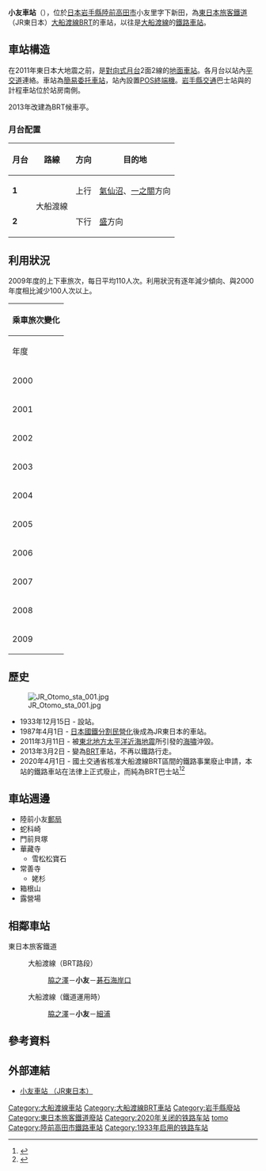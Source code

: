 {{noteTA
|T=zh-tw:小友車站;zh-hk:小友站;zh-cn:小友站;
|1=zh-tw:小友車站;zh-hk:小友站;zh-cn:小友站;
}}
{{日本車站資訊
|公司色 = green
|文字色 = #fff
|站名 = 小友站
|圖片 =JR_East_BRT_Otomo_Station.jpg
|pxl = 285px
|圖片說明 =BRT候車亭（2018年12月）
|日文原名 =小友
|平假名 =おとも
|羅馬拼音 = Otomo
|副站名 = 
|所屬公司 = [[東日本旅客鐵道|東日本旅客鐵道]]（JR東日本）
|電報略號 =オヘ
|車站編號 =
|所在地 = [[岩手縣|岩手縣]][[陸前高田市|陸前高田市]]小友町字下新田15
|車站構造 = [[地面車站|地面車站]]
|月台配置 =2面2線
|所屬路線 = {{Color|#ff6600|■}}[[大船渡線|大船渡線]]
|前一站 = [[脇之澤站|脇之澤]]
|前一站距離 = 4.5
|後一站距離 = 2.6
|後一站 = [[碁石海岸口站|碁石海岸口]]
|距離 = 92.8
|起點站 = [[一之關站|一之關]]
|啟用年月日 = 1933年（[[昭和|昭和]]8年）12月15日
|廢站年月日 = 
|乘客人數 = 53
|統計年度 = 2015年
|轉車 =
|備註 =
}}
'''小友車站'''（{{jpn|j=小友駅|hg=おともえき|rm=Otomo eki|f=y}}），位於[[日本|日本]][[岩手縣|岩手縣]][[陸前高田市|陸前高田市]]小友里字下新田，為[[東日本旅客鐵道|東日本旅客鐵道]]（JR東日本）[[大船渡線BRT|大船渡線BRT]]的車站，以往是[[大船渡線|大船渡線]]的[[鐵路車站|鐵路車站]]。
{{coord|38|59|20.77|N|141|41|58.86|E|type:landmark|display=title}}

== 車站構造 ==
在2011年東日本大地震之前，是[[對向式月台|對向式月台]]2面2線的[[地面車站|地面車站]]。各月台以站內[[平交道|平交道]]連絡。車站為[[簡易委托車站|簡易委托車站]]，站內設置[[POS終端機|POS終端機]]。[[岩手縣交通|岩手縣交通]]巴士站與的計程車站位於站房南側。

2013年改建為BRT候車亭。

=== 月台配置 ===
{| class=wikitable
|-
!月台!!路線!!方向!!目的地
|-
|'''1'''
|rowspan=2|{{Color|#ff6600|■}}大船渡線
|上行
|[[氣仙沼站|氣仙沼]]、[[一之關站|一之關]]方向
|-
|'''2'''
|下行
|[[盛站|盛]]方向
|}

== 利用狀況 ==
2009年度的上下車旅次，每日平均110人次。利用狀況有逐年減少傾向、與2000年度相比減少100人次以上。
{| class="wikitable" style="margin: 1em 0.2em; text-align: center; font-size: 80%;"
|- style="background: #ddd;"
!colspan="2"|乘車旅次變化
|-
!年度
!一日平均搭乘人次
|-
|2000
|237
|-
|2001
|214
|-
|2002
|176
|-
|2003
|143
|-
|2004
|123
|-
|2005
|137
|-
|2006
|127
|-
|2007
|131
|-
|2008
|106
|-
|2009
|110
|}

== 歷史 ==
[[File:JR_Otomo_sta_001.jpg|right]]
* 1933年12月15日 - 設站。
* 1987年4月1日 -  [[日本國鐵分割民營化|日本國鐵分割民營化]]後成為JR東日本的車站。
* 2011年3月11日 - 被[[東北地方太平洋近海地震|東北地方太平洋近海地震]]所引發的[[海嘯|海嘯]]沖毀。
* 2013年3月2日 - 變為[[BRT|BRT]]車站，不再以鐵路行走。
*2020年4月1日 - 國土交通省核准大船渡線BRT區間的鐵路事業廢止申請，本站的鐵路車站在法律上正式廢止，而純為BRT巴士站<ref>{{Cite press release|url=https://www.jreast.co.jp/press/2019/20200131_ho01.pdf|archiveurl=https://web.archive.org/web/20200204215535/https://www.jreast.co.jp/press/2019/20200131_ho01.pdf|format=PDF|language=ja|title=気仙沼線（柳津〜気仙沼間）及び大船渡線（気仙沼〜盛間）における鉄道事業の廃止の日の繰上げの届出について|publisher=東日本旅客鉄道|date=2020-01-31|accessdate=2020-02-06|archivedate=2020-02-04}}</ref><ref>{{Cite press release|url=https://wwwtb.mlit.go.jp/tohoku/sm/topics/td-haishitodoke0129.pdf|format=PDF|language=ja|title=鉄道事業の廃止の届出に係る廃止の日の繰上げについて|publisher=国土交通省東北運輸局|date=2020-01-29|accessdate=2020-02-06|archiveurl=https://web.archive.org/web/20200130104127/https://wwwtb.mlit.go.jp/tohoku/sm/topics/td-haishitodoke0129.pdf|archivedate=2020-01-30}}</ref>

== 車站週邊 ==
* 陸前小友[[郵局|郵局]]
* 蛇科崎
* 門前貝塚
* 華藏寺
** 雪松松寶石
* 常善寺
** 姥杉
* 箱根山
* 露營場

== 相鄰車站 ==
; 東日本旅客鐵道
: {{Color|#ff6600|■}}大船渡線（BRT路段） 
:: [[脇之澤站|脇之澤]]－'''小友'''－[[碁石海岸口站|碁石海岸口]]
: {{Color|#ff6600|■}}大船渡線（鐵道運用時） 
:: [[脇之澤站|脇之澤]]－'''小友'''－[[細浦站|細浦]]

==參考資料==
{{reflist}}

== 外部連結 ==
*{{ja}}[http://www.jreast.co.jp/estation/station/info.aspx?StationCd=387 小友車站 （JR東日本）] {{Wayback|url=http://www.jreast.co.jp/estation/station/info.aspx?StationCd=387 |date=20160304112428 }}

{{大船渡線}}

{{DEFAULTSORT:Otomo}}

[[Category:大船渡線車站|Category:大船渡線車站]]
[[Category:大船渡線BRT車站|Category:大船渡線BRT車站]]
[[Category:岩手縣廢站|Category:岩手縣廢站]]
[[Category:東日本旅客鐵道廢站|Category:東日本旅客鐵道廢站]]
[[Category:2020年关闭的铁路车站|Category:2020年关闭的铁路车站]]
[[Category:日本鐵路車站_O|tomo]]
[[Category:陸前高田市鐵路車站|Category:陸前高田市鐵路車站]]
[[Category:1933年启用的铁路车站|Category:1933年启用的铁路车站]]